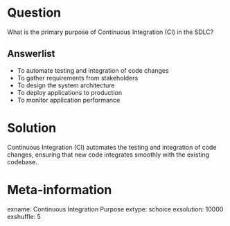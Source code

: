 Question
========
What is the primary purpose of Continuous Integration (CI) in the SDLC?

Answerlist
----------
* To automate testing and integration of code changes
* To gather requirements from stakeholders
* To design the system architecture
* To deploy applications to production
* To monitor application performance

Solution
========
Continuous Integration (CI) automates the testing and integration of code changes, ensuring that new code integrates smoothly with the existing codebase.

Meta-information
================
exname: Continuous Integration Purpose
extype: schoice
exsolution: 10000
exshuffle: 5
